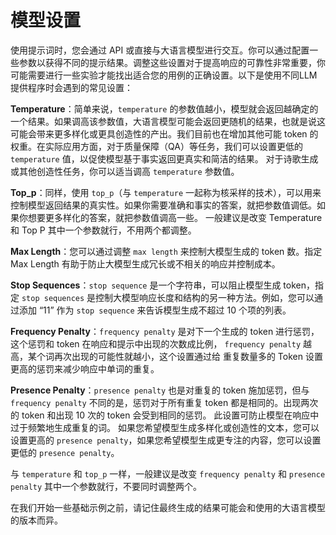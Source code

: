 # 模型设置

使用提示词时，您会通过 API 或直接与大语言模型进行交互。你可以通过配置一些参数以获得不同的提示结果。调整这些设置对于提高响应的可靠性非常重要，你可能需要进行一些实验才能找出适合您的用例的正确设置。以下是使用不同LLM提供程序时会遇到的常见设置：

**Temperature**：简单来说，`temperature` 的参数值越小，模型就会返回越确定的一个结果。如果调高该参数值，大语言模型可能会返回更随机的结果，也就是说这可能会带来更多样化或更具创造性的产出。我们目前也在增加其他可能 token 的权重。在实际应用方面，对于质量保障（QA）等任务，我们可以设置更低的 `temperature` 值，以促使模型基于事实返回更真实和简洁的结果。 对于诗歌生成或其他创造性任务，你可以适当调高 `temperature` 参数值。

**Top_p**：同样，使用 `top_p`（与 `temperature` 一起称为核采样的技术），可以用来控制模型返回结果的真实性。如果你需要准确和事实的答案，就把参数值调低。如果你想要更多样化的答案，就把参数值调高一些。
一般建议是改变 Temperature 和 Top P 其中一个参数就行，不用两个都调整。

**Max Length**：您可以通过调整 `max length` 来控制大模型生成的 token 数。指定 Max Length 有助于防止大模型生成冗长或不相关的响应并控制成本。

**Stop Sequences**：`stop sequence` 是一个字符串，可以阻止模型生成 token，指定 `stop sequences` 是控制大模型响应长度和结构的另一种方法。例如，您可以通过添加 “11” 作为 `stop sequence` 来告诉模型生成不超过 10 个项的列表。

**Frequency Penalty**：`frequency penalty` 是对下一个生成的 token 进行惩罚，这个惩罚和 token 在响应和提示中出现的次数成比例， `frequency penalty` 越高，某个词再次出现的可能性就越小，这个设置通过给 重复数量多的 Token 设置更高的惩罚来减少响应中单词的重复。

**Presence Penalty**：`presence penalty` 也是对重复的 token 施加惩罚，但与 `frequency penalty` 不同的是，惩罚对于所有重复 token 都是相同的。出现两次的 token 和出现 10 次的 token 会受到相同的惩罚。 此设置可防止模型在响应中过于频繁地生成重复的词。 如果您希望模型生成多样化或创造性的文本，您可以设置更高的 `presence penalty`，如果您希望模型生成更专注的内容，您可以设置更低的 `presence penalty`。

与 `temperature` 和 `top_p` 一样，一般建议是改变 `frequency penalty` 和 `presence penalty` 其中一个参数就行，不要同时调整两个。

在我们开始一些基础示例之前，请记住最终生成的结果可能会和使用的大语言模型的版本而异。
